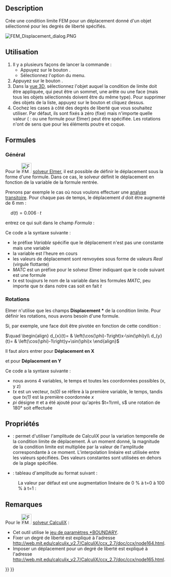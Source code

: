 <languages/>

{{Docnav/fr
|[[FEM_ConstraintRigidBody/fr|Contrainte de corps rigide]]
|[[FEM_ConstraintContact/fr|Contrainte de contact]]
|[[FEM_Workbench/fr|Atelier FEM]]
|IconL=FEM_ConstraintRigidBody.svg
|IconR=FEM_ConstraintContact.svg
|IconC=Workbench_FEM.svg
}}

{{GuiCommandContainer
|{{GuiCommand/fr
|Name=FEM ConstraintDisplacement
|Name/fr=FEM Condition limite de déplacement
|MenuLocation=Modèle → Conditions limites et charges mécaniques → Condition limite de déplacement
|Workbenches=[[FEM_Workbench/fr|FEM]]
|Shortcut=
|SeeAlso=[[FEM_tutorial/fr|FEM Tutoriel]]
}}
{{GuiCommandFemInfo/fr
|Solvers=CalculiX, Elmer
}}
}}

==Description==

Crée une condition limite FEM pour un déplacement donné d'un objet sélectionné pour les degrés de liberté spécifiés.

[[File:FEM_Displacement_dialog.PNG]]
{{Caption|Panneau des tâches de la condition limite de déplacement FEM}}

<span id="Usage"></span>
==Utilisation==

# Il y a plusieurs façons de lancer la commande :
#* Appuyez sur le bouton {{Button|[[Image:FEM_ConstraintDisplacement.svg|16px]] [[FEM_ConstraintDisplacement/fr|Condition limite de déplacement]]}}.
#* Sélectionnez l'option {{MenuCommand|Modèle → Conditions limites et charges mécaniques → [[Image:FEM_ConstraintDisplacement.svg|16px]] Condition limite de déplacement}} du menu.
# Appuyez sur le bouton {{Button|Ajouter}}.
# Dans la [[3D_view/fr|vue 3D]], sélectionnez l'objet auquel la condition de limite doit être appliquée, qui peut être un sommet, une arête ou une face (mais tous les objets sélectionnés doivent être du même type). Pour supprimer des objets de la liste, appuyez sur le bouton {{Button|Supprimer}} et cliquez dessus.
# Cochez les cases à côté des degrés de liberté que vous souhaitez utiliser. Par défaut, ils sont fixés à zéro (fixe) mais n'importe quelle valeur ({{Version/fr|0.21}} : ou une formule pour Elmer) peut être spécifiée. Les rotations n'ont de sens que pour les éléments poutre et coque.

<span id="Formulas"></span>
==Formules==

{{Version/fr|0.21}}

<span id="General"></span>
===Général===

Pour le [[Image:FEM_SolverElmer.svg|32px]] [[FEM_SolverElmer/fr|solveur Elmer]], il est possible de définir le déplacement sous la forme d'une formule. Dans ce cas, le solveur définit le déplacement en fonction de la variable de la formule rentrée.

Prenons par exemple le cas où nous voulons effectuer une [[FEM_SolverElmer_SolverSettings/fr#Pas_de_temps_(analyses_transitoires)|analyse transitoire]]. Pour chaque pas de temps, le déplacement <math>d</math> doit être augmenté de 6 mm :

<math>\quad
d(t)=0.006\cdot t
</math>

entrez ce qui suit dans le champ ''Formula'' :</br>
{{incode| Variable "time"; Real MATC "0.006*tx"}}

Ce code a la syntaxe suivante :
* le préfixe ''Variable'' spécifie que le déplacement n'est pas une constante mais une variable
* la variable est l'heure en cours
* les valeurs de déplacement sont renvoyées sous forme de valeurs ''Real'' (virgule flottante)
* ''MATC'' est un préfixe pour le solveur Elmer indiquant que le code suivant est une formule
* ''tx'' est toujours le nom de la variable dans les formules ''MATC'', peu importe que ''tx'' dans notre cas soit en fait ''t''

===Rotations===

Elmer n'utilise que les champs '''Displacement *''' de la condition limite. Pour définir les rotations, nous avons besoin d'une formule.

Si, par exemple, une face doit être pivotée en fonction de cette condition :

<math>\quad
\begin{align}
d_{x}(t)= & \left(\cos(\phi)-1\right)x-\sin(\phi)y\\
d_{y}(t)= & \left(\cos(\phi)-1\right)y+\sin(\phi)x
\end{align}
</math>

Il faut alors entrer pour '''Déplacement en X'''</br>
{{incode|  Variable "time, Coordinate"
Real MATC "(cos(tx(0)*pi)-1.0)*tx(1)-sin(tx(0)*pi)*tx(2)}}

et pour '''Déplacement en Y'''</br>
{{incode|  Variable "time, Coordinate"
Real MATC "(cos(tx(0)*pi)-1.0)*tx(2)+sin(tx(0)*pi)*tx(1)}}

Ce code a la syntaxe suivante :
* nous avons 4 variables, le temps et toutes les coordonnées possibles (x, y z)
* ''tx'' est un vecteur, ''tx(0)'' se réfère à la première variable, le temps, tandis que ''tx(1)'' est la première coordonnée ''x''
* ''pi'' désigne <math>\pi</math> et a été ajouté pour qu'après <math>t=1\rm\, s</math> une rotation de 180° soit effectuée

<span id="Properties"></span>
==Propriétés==

* {{PropertyData|Enable Amplitude}} : permet d'utiliser l'amplitude de CalculiX pour la variation temporelle de la condition limite de déplacement. À un moment donné, la magnitude de la condition limite est multipliée par la valeur de l'amplitude correspondante à ce moment. L'interpolation linéaire est utilisée entre les valeurs spécifiées. Des valeurs constantes sont utilisées en dehors de la plage spécifiée. {{Version/fr|1.1}}
* {{PropertyData|Amplitude Values}} : tableau d'amplitude au format suivant {{Version/fr|1.1}} :

: {{Code|lang=text|code=
time_1, amplitude_value_1
...
}}

: La valeur par défaut est une augmentation linéaire de 0 % à t=0 à 100 % à t=1 :

: {{Code|lang=text|code=
0, 0
1, 1
}}

<span id="Notes"></span>
==Remarques==

Pour le [[Image:FEM_SolverCalculixCcxtools.svg|32px]] [[FEM_SolverCalculixCcxtools/fr|solveur CalculiX]] :
* Cet outil utilise le [https://web.mit.edu/calculix_v2.7/CalculiX/ccx_2.7/doc/ccx/node163.html jeu de paramètres *BOUNDARY].
* Fixer un degré de liberté est expliqué à l'adresse http://web.mit.edu/calculix_v2.7/CalculiX/ccx_2.7/doc/ccx/node164.html.
* Imposer un déplacement pour un degré de liberté est expliqué à l'adresse http://web.mit.edu/calculix_v2.7/CalculiX/ccx_2.7/doc/ccx/node165.html.


{{Docnav/fr
|[[FEM_ConstraintRigidBody/fr|Contrainte de corps rigide]]
|[[FEM_ConstraintContact/fr|Contrainte de contact]]
|[[FEM_Workbench/fr|Atelier FEM]]
|IconL=FEM_ConstraintRigidBody.svg
|IconR=FEM_ConstraintContact.svg
|IconC=Workbench_FEM.svg
}}

{{FEM Tools navi{{#translation:}}}}
{{Userdocnavi{{#translation:}}}}